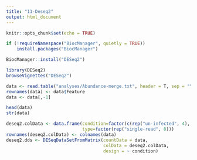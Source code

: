 ```yaml
---
title: "11-Deseq2"
output: html_document
---
```


```r
knitr::opts_chunk$set(echo = TRUE)
```


```r
if (!requireNamespace("BiocManager", quietly = TRUE))
    install.packages("BiocManager")

BiocManager::install("DESeq2")
```

```r
library(DESeq2)
browseVignettes("DESeq2")

```


```r
data <- read.table("analyses/Abundance-merge.txt", header = T, sep = "\t")
rownames(data) <- data$Feature
data <- data[,-1]
```


```r
head(data)
str(data)
```


```r
deseq2.colData <- data.frame(condition=factor(c(rep("un-infected", 4), rep("infected", 4))), 
                             type=factor(rep("single-read", 8)))
rownames(deseq2.colData) <- colnames(data)
deseq2.dds <- DESeqDataSetFromMatrix(countData = data,
                                     colData = deseq2.colData, 
                                     design = ~ condition)
```



